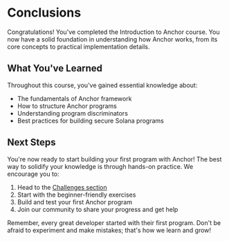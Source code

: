 
# Conclusions

Congratulations! You've completed the Introduction to Anchor course. You now have a solid foundation in understanding how Anchor works, from its core concepts to practical implementation details.

## What You've Learned

Throughout this course, you've gained essential knowledge about:
- The fundamentals of Anchor framework
- How to structure Anchor programs
- Understanding program discriminators
- Best practices for building secure Solana programs

## Next Steps

You're now ready to start building your first program with Anchor! The best way to solidify your knowledge is through hands-on practice. We encourage you to:

1. Head to the [Challenges section](/en/challenges)
2. Start with the beginner-friendly exercises
3. Build and test your first Anchor program
4. Join our community to share your progress and get help

Remember, every great developer started with their first program. Don't be afraid to experiment and make mistakes; that's how we learn and grow!

